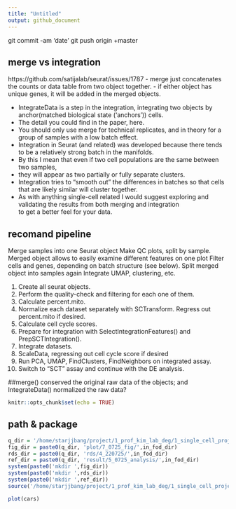 ```yaml
---
title: "Untitled"
output: github_document
---
```

git commit -am 'date'
git push origin +master 

## merge vs integration
https://github.com/satijalab/seurat/issues/1787 
- merge just concatenates the counts or data table from two object together.
- if either object has unique genes, it will be added in the merged objects. 
 
- IntegrateData is a step in the integration, integrating two objects by anchor(matched biological state ('anchors')) cells.  
- The detail you could find in the paper, here. 
- You should only use merge for technical replicates, and in theory for a group of samples with a low batch effect.  
- Integration in Seurat (and related) was developed because there tends to be a relatively strong batch in the manifolds.  
- By this I mean that even if two cell populations are the same between two samples,  
- they will appear as two partially or fully separate clusters.  
- Integration tries to "smooth out" the differences in batches so that cells that are likely similar will cluster together.  
- As with anything single-cell related I would suggest exploring and validating the results from both merging and integration  
to get a better feel for your data. 
 
## recomand pipeline
Merge samples into one Seurat object 
Make QC plots, split by sample. Merged object allows to easily examine different features on one plot 
Filter cells and genes, depending on batch structure (see below). 
Split merged object into samples again 
Integrate 
UMAP, clustering, etc. 

1. Create all seurat objects. 
2. Perform the quality-check and filtering for each one of them. 
3. Calculate percent.mito. 
4. Normalize each dataset separately with SCTransform. Regress out percent.mito if desired. 
5. Calculate cell cycle scores. 
6. Prepare for integration with SelectIntegrationFeatures() and PrepSCTIntegration(). 
7. Integrate datasets. 
8. ScaleData, regressing out cell cycle score if desired 
9. Run PCA, UMAP, FindClusters, FindNeighbors on integrated assay. 
10. Switch to "SCT" assay and continue with the DE analysis. 

##merge() conserved the original raw data of the objects; and IntegrateData() normalized the raw data? 

```r
knitr::opts_chunk$set(echo = TRUE)
```

## path & package
```r
q_dir = '/home/starjjbang/project/1_prof_kim_lab_deg/1_single_cell_project/'
fig_dir = paste0(q_dir, 'plot/7_0725_fig/',in_fod_dir)
rds_dir = paste0(q_dir, 'rds/4_220725/',in_fod_dir)
ref_dir = paste0(q_dir, 'result/5_0725_analysis/',in_fod_dir)
system(paste0('mkdir ',fig_dir))
system(paste0('mkdir ',rds_dir))
system(paste0('mkdir ',ref_dir))
source('/home/starjjbang/project/1_prof_kim_lab_deg/1_single_cell_project/code/single_function_ver02_0412.R')
```

```r
plot(cars)
```
